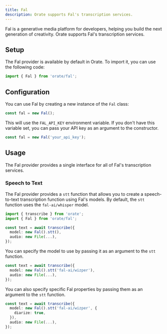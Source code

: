 ```yaml
---
title: Fal
description: Orate supports Fal's transcription services.
---
```



Fal is a generative media platform for developers, helping you build the next generation of creativity. Orate supports Fal's transcription services.

## Setup

The Fal provider is available by default in Orate. To import it, you can use the following code:

```ts
import { Fal } from 'orate/fal';
```

## Configuration

You can use Fal by creating a new instance of the `Fal` class:

```ts
const fal = new Fal();
```

This will use the `FAL_API_KEY` environment variable. If you don't have this variable set, you can pass your API key as an argument to the constructor.

```ts
const fal = new Fal('your_api_key');
```

## Usage

The Fal provider provides a single interface for all of Fal's transcription services.

### Speech to Text

The Fal provider provides a `stt` function that allows you to create a speech-to-text transcription function using Fal's models. By default, the `stt` function uses the `fal-ai/whisper` model.

```ts
import { transcribe } from 'orate';
import { Fal } from 'orate/fal';

const text = await transcribe({
  model: new Fal().stt(),
  audio: new File(...),
});
```

You can specify the model to use by passing it as an argument to the `stt` function.

```ts
const text = await transcribe({
  model: new Fal().stt('fal-ai/wizper'),
  audio: new File(...),
});
```

You can also specify specific Fal properties by passing them as an argument to the `stt` function.

```ts
const text = await transcribe({
  model: new Fal().stt('fal-ai/wizper', {
    diarize: true,
  }),
  audio: new File(...),
});
```

